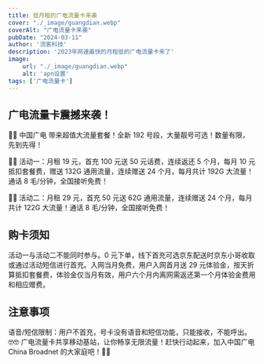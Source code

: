 ```yaml
---
title: 低月租的广电流量卡来袭
cover: "./_image/guangdian.webp"
coverAlt: "广电流量卡来袭"
pubDate: "2024-03-11"
author: '流客科技'
description: '2023年网速最快的月租低的广电流量卡来了'
image:
    url: "./_image/guangdian.webp"
    alt: 'apn设置'
tags: ['广电流量卡']
---
```



## 广电流量卡震撼来袭！

📣📣 中国广电 带来超值大流量套餐！全新 192 号段，大量靓号可选！数量有限，先到先得！

🤩🤩 活动一：月租 19 元，首充 100 元送 50 元话费，连续返还 5 个月，每月 10 元抵扣套餐费，赠送 132G 通用流量，连续赠送 24 个月，每月共计 192G 大流量！通话 8 毛/分钟，全国接听免费！

🤩🤩 活动二：月租 29 元，首充 50 元送 62G 通用流量，连续赠送 24 个月，每月共计 122G 大流量！通话 8 毛/分钟，全国接听免费！

## 购卡须知

活动一与活动二不能同时参与。0 元下单，线下首充可选京东配送时京东小哥收取或通过活动短信进行首充。入网当月免费，用户入网首月送 29 元体验金，按天折算抵扣套餐费，体验金仅当月有效，用户六个月内离网需返还第一个月体验金费用和相应赠费。

## 注意事项

语音/短信限制：用户不首充，号卡没有语音和短信功能，只能接收，不能呼出。🤓🤓
广电流量卡共享移动基站，让你畅享无限流量！赶快行动起来，加入中国广电 China Broadnet 的大家庭吧！🎉🎉
